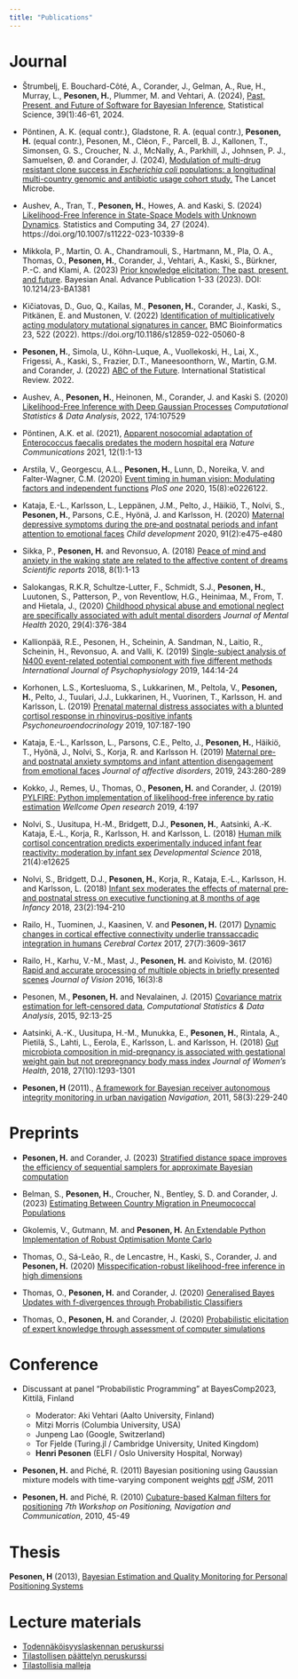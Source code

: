 ```yaml
---
title: "Publications"
---
```




Journal
=======

- Štrumbelj, E. Bouchard-Côté, A., Corander, J., Gelman, A., Rue, H., Murray, L., **Pesonen, H.**, Plummer, M. and Vehtari, A. (2024), [Past, Present, and Future of Software for Bayesian Inference](https://projecteuclid.org/journals/statistical-science/volume-39/issue-1/Past-Present-and-Future-of-Software-for-Bayesian-Inference/10.1214/23-STS907.full), Statistical Science, 39(1):46-61, 2024.

- Pöntinen, A. K. (equal contr.), Gladstone, R. A. (equal contr.), **Pesonen, H.** (equal contr.), Pesonen, M., Cléon, F., Parcell, B. J., Kallonen, T., Simonsen, G. S., Croucher, N. J., McNally, A., Parkhill, J., Johnsen, P. J., Samuelsen, Ø. and Corander, J. (2024), [Modulation of multi-drug resistant clone success in _Escherichia coli_ populations: a longitudinal multi-country genomic and antibiotic usage cohort study.](https://www.sciencedirect.com/science/article/pii/S2666524723002926) The Lancet Microbe.

- Aushev, A., Tran, T., **Pesonen, H.**, Howes, A. and Kaski, S. (2024) [Likelihood-Free Inference in State-Space Models with Unknown Dynamics](https://link.springer.com/article/10.1007/s11222-023-10339-8). Statistics and Computing 34, 27 (2024). https://doi.org/10.1007/s11222-023-10339-8

- Mikkola, P., Martin, O. A., Chandramouli, S., Hartmann, M., Pla, O. A., Thomas, O., **Pesonen, H.**, Corander, J., Vehtari, A., Kaski, S., Bürkner, P.-C. and Klami, A. (2023) [Prior knowledge elicitation: The past, present, and future](https://projecteuclid.org/journals/bayesian-analysis/advance-publication/Prior-Knowledge-Elicitation-The-Past-Present-and-Future/10.1214/23-BA1381.full). Bayesian Anal. Advance Publication 1-33 (2023). DOI: 10.1214/23-BA1381

- Kičiatovas, D., Guo, Q., Kailas, M., **Pesonen, H.**, Corander, J., Kaski, S., Pitkänen, E. and Mustonen, V. (2022) [Identification of multiplicatively acting modulatory mutational signatures in cancer.](https://bmcbioinformatics.biomedcentral.com/articles/10.1186/s12859-022-05060-8) BMC Bioinformatics 23, 522 (2022). https://doi.org/10.1186/s12859-022-05060-8

- **Pesonen, H.**, Simola, U., Köhn-Luque, A., Vuollekoski, H., Lai, X., Frigessi, A., Kaski, S., Frazier, D.T.,  Maneesoonthorn, W., Martin, G.M. and Corander, J. (2022) [ABC of the Future](https://onlinelibrary.wiley.com/doi/full/10.1111/insr.12522). International Statistical Review. 2022.

-  Aushev, A., **Pesonen, H.**, Heinonen, M., Corander, J. and Kaski S. (2020) [Likelihood-Free Inference with Deep Gaussian Processes](https://www.sciencedirect.com/science/article/pii/S0167947322001098) *Computational Statistics \& Data Analysis*, 2022, 174:107529 

- Pöntinen, A.K. et al. (2021), [Apparent nosocomial adaptation of Enterococcus faecalis predates the modern hospital era](https://www.nature.com/articles/s41467-021-21749-5) *Nature Communications* 2021, 12(1):1-13

- Arstila, V., Georgescu, A.L., **Pesonen, H.**, Lunn, D., Noreika, V. and Falter-Wagner, C.M. (2020) [Event timing in human vision: Modulating factors and independent functions](https://journals.plos.org/plosone/article?id=10.1371/journal.pone.0226122) *PloS one* 2020, 15(8):e0226122.

- Kataja, E.-L., Karlsson, L., Leppänen, J.M., Pelto, J., Häikiö, T., Nolvi, S., **Pesonen, H.**, Parsons, C.E., Hyönä, J. and Karlsson, H. (2020) [Maternal depressive symptoms during the pre‐and postnatal periods and infant attention to emotional faces](https://srcd.onlinelibrary.wiley.com/doi/abs/10.1111/cdev.13152)
*Child development* 2020, 91(2):e475-e480

- Sikka, P., **Pesonen, H.** and Revonsuo, A. (2018) [Peace of mind and anxiety in the waking state are related to the affective content of dreams](https://www.nature.com/articles/s41598-018-30721-1) *Scientific reports* 2018, 8(1):1-13

- Salokangas, R.K.R, Schultze-Lutter, F., Schmidt, S.J., **Pesonen, H.**, Luutonen, S.,  Patterson, P., von Reventlow, H.G., Heinimaa, M., From, T. and Hietala, J., (2020) [Childhood physical abuse and emotional neglect are specifically associated with adult mental disorders](https://www.tandfonline.com/doi/10.1080/09638237.2018.1521940) *Journal of Mental Health* 2020, 29(4):376-384

- Kallionpää, R.E., Pesonen, H.,  Scheinin, A. Sandman, N., Laitio, R., Scheinin, H., Revonsuo, A. and Valli, K. (2019) [Single-subject analysis of N400 event-related potential component with five different methods](https://www.sciencedirect.com/science/article/pii/S0167876019300406)
*International Journal of Psychophysiology* 2019, 144:14-24

- Korhonen, L.S., Kortesluoma, S., Lukkarinen, M., Peltola, V., **Pesonen, H.**, Pelto, J., Tuulari, J.J., Lukkarinen, H., Vuorinen, T., Karlsson, H. and Karlsson, L. (2019) [Prenatal maternal distress associates with a blunted cortisol response in rhinovirus-positive infants](https://www.sciencedirect.com/science/article/pii/S0306453018310722) *Psychoneuroendocrinology* 2019, 107:187-190

- Kataja, E.-L., Karlsson, L., Parsons, C.E., Pelto, J., **Pesonen, H.**, Häikiö, T., Hyönä, J., Nolvi, S., Korja, R. and Karlsson H. (2019) [Maternal pre-and postnatal anxiety symptoms and infant attention disengagement from emotional faces](https://www.sciencedirect.com/science/article/abs/pii/S0165032718312837)
*Journal of affective disorders*, 2019, 243:280-289

- Kokko, J., Remes, U., Thomas, O., **Pesonen, H.** and Corander, J. (2019) [PYLFIRE: Python implementation of likelihood-free inference by ratio estimation](https://www.ncbi.nlm.nih.gov/pmc/articles/PMC7041362.1/) *Wellcome Open research* 2019, 4:197

- Nolvi, S., Uusitupa, H.‐M., Bridgett, D.J., **Pesonen, H.**, Aatsinki, A.‐K. Kataja, E.‐L., Korja, R., Karlsson, H. and Karlsson, L. (2018) [Human milk cortisol concentration predicts experimentally induced infant fear reactivity: moderation by infant sex](https://onlinelibrary.wiley.com/doi/abs/10.1111/desc.12625) *Developmental Science* 2018, 21(4):e12625

- Nolvi, S., Bridgett, D.J., **Pesonen, H.**, Korja, R., Kataja, E.‐L., Karlsson, H. and Karlsson, L. (2018)
[Infant sex moderates the effects of maternal pre‐and postnatal stress on executive functioning at 8 months of age](https://onlinelibrary.wiley.com/doi/abs/10.1111/infa.12206) *Infancy* 2018, 23(2):194-210

- Railo, H., Tuominen, J., Kaasinen, V. and **Pesonen, H.** (2017) [Dynamic changes in cortical effective connectivity underlie transsaccadic integration in humans](https://academic.oup.com/cercor/article/27/7/3609/3056384) *Cerebral Cortex* 2017, 27(7):3609-3617

- Railo, H., Karhu, V.-M., Mast, J., **Pesonen, H.** and Koivisto, M. (2016) [Rapid and accurate processing of multiple objects in briefly presented scenes](https://jov.arvojournals.org/article.aspx?articleid=2491178) *Journal of Vision* 2016, 16(3):8

- Pesonen, M., **Pesonen, H.** and Nevalainen, J. (2015) [Covariance matrix estimation for left-censored data](https://www.sciencedirect.com/science/article/abs/pii/S0167947315001437), *Computational Statistics & Data Analysis*, 2015, 92:13-25

- Aatsinki, A.-K., Uusitupa, H.-M., Munukka, E., **Pesonen, H.**, Rintala, A., Pietilä, S., Lahti, L., Eerola, E., Karlsson, L. and Karlsson, H. (2018) [Gut microbiota composition in mid-pregnancy is associated with gestational weight gain but not prepregnancy body mass index](https://www.ncbi.nlm.nih.gov/pmc/articles/PMC6205042/) *Journal of Women's Health*, 2018, 27(10):1293-1301

- **Pesonen, H** (2011)., [A framework for Bayesian receiver autonomous integrity monitoring in urban navigation](https://onlinelibrary.wiley.com/doi/abs/10.1002/j.2161-4296.2011.tb02583.x) *Navigation*, 2011, 58(3):229-240

Preprints
==========

- **Pesonen, H.** and Corander, J. (2023) [Stratified distance space improves the efficiency of sequential samplers for approximate Bayesian computation](https://arxiv.org/abs/2401.00324)

- Belman, S., **Pesonen, H.**, Croucher, N., Bentley, S. D. and Corander, J. (2023) [Estimating Between Country Migration in Pneumococcal Populations](https://www.medrxiv.org/content/10.1101/2023.11.15.23298520v1)

- Gkolemis, V., Gutmann, M. and **Pesonen, H.** [An Extendable Python Implementation of Robust Optimisation Monte Carlo](https://arxiv.org/abs/2309.10612)

- Thomas, O., Sá-Leão, R., de Lencastre, H., Kaski, S., Corander, J. and **Pesonen, H.** (2020) [Misspecification-robust likelihood-free inference in high dimensions](https://arxiv.org/abs/2002.09377)

- Thomas, O., **Pesonen, H.** and Corander, J. (2020) [Generalised Bayes Updates with f-divergences through Probabilistic Classifiers](https://arxiv.org/abs/2007.04358)

- Thomas, O., **Pesonen, H.** and Corander, J. (2020) [Probabilistic elicitation of expert knowledge through assessment of computer simulations](https://arxiv.org/abs/2002.10902)

Conference
==========

- Discussant at panel "Probabilistic Programming" at BayesComp2023, Kittilä, Finland
    - Moderator: Aki Vehtari (Aalto University, Finland)
    - Mitzi Morris (Columbia University, USA)
    - Junpeng Lao (Google, Switzerland)
    - Tor Fjelde (Turing.jl / Cambridge University, United Kingdom) 
    - **Henri Pesonen** (ELFI / Oslo University Hospital, Norway)

- **Pesonen, H.** and Piché, R. (2011) Bayesian positioning using Gaussian mixture models with time-varying component weights [pdf](https://www.researchgate.net/profile/Robert_Piche/publication/259193183_Bayesian_positioning_using_Gaussian_mixture_models_with_time-varying_component_weights/links/0046352a59df58f815000000/Bayesian-positioning-using-Gaussian-mixture-models-with-time-varying-component-weights.pdf) *JSM*, 2011

- **Pesonen, H.** and Piché, R. (2010) [Cubature-based Kalman filters for positioning](https://ieeexplore.ieee.org/abstract/document/5653829)
*7th Workshop on Positioning, Navigation and Communication*, 2010, 45-49

Thesis
======

**Pesonen, H** (2013), [Bayesian Estimation and Quality Monitoring for Personal Positioning Systems](https://trepo.tuni.fi/handle/10024/114878)

Lecture materials
=================

- [Todennäköisyyslaskennan peruskurssi](assets/lecture_materials/TILM3553.pdf)
- [Tilastollisen päättelyn peruskurssi](assets/lecture_materials/TILM3555.pdf)
- [Tilastollisia malleja](assets/lecture_materials/TILM3511.pdf)


